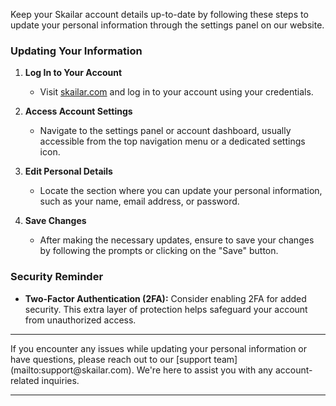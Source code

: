 Keep your Skailar account details up-to-date by following these steps to update your personal information through the settings panel on our website.

### Updating Your Information

1. **Log In to Your Account**
   - Visit [skailar.com](https://skailar.com) and log in to your account using your credentials.

2. **Access Account Settings**
   - Navigate to the settings panel or account dashboard, usually accessible from the top navigation menu or a dedicated settings icon.

3. **Edit Personal Details**
   - Locate the section where you can update your personal information, such as your name, email address, or password.

4. **Save Changes**
   - After making the necessary updates, ensure to save your changes by following the prompts or clicking on the "Save" button.

### Security Reminder

- **Two-Factor Authentication (2FA):** Consider enabling 2FA for added security. This extra layer of protection helps safeguard your account from unauthorized access.

---

<Card title="Need Assistance?" icon="headset" href="https://discord.gg/skailar">
If you encounter any issues while updating your personal information or have questions, please reach out to our [support team](mailto:support@skailar.com). We're here to assist you with any account-related inquiries.
</Card>

---
